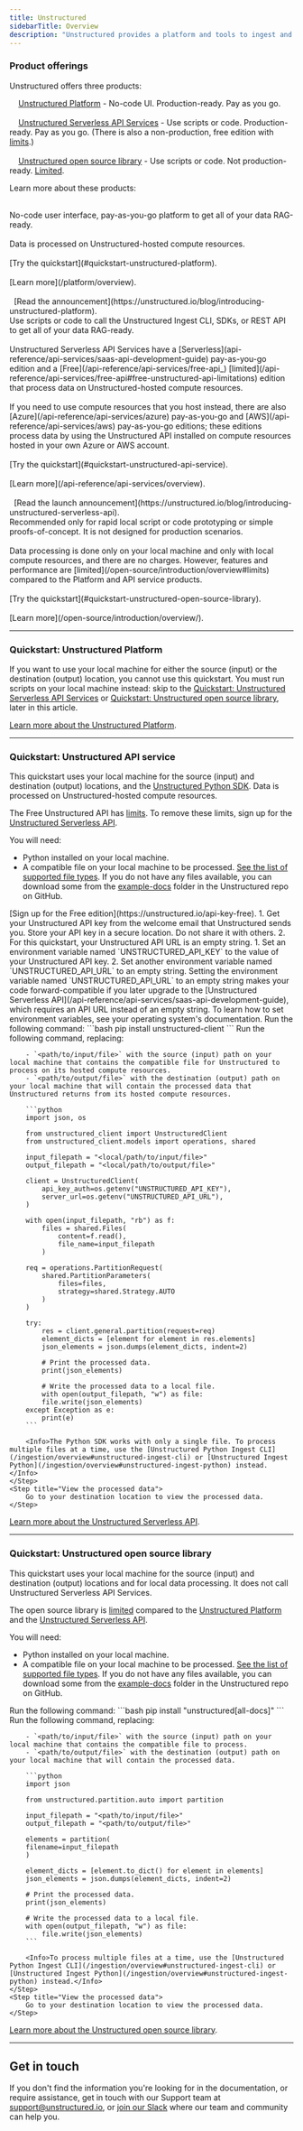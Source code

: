 ```yaml
---
title: Unstructured
sidebarTitle: Overview
description: "Unstructured provides a platform and tools to ingest and process unstructured documents for Retrieval Augmented Generation (RAG) and model fine-tuning."
---
```


### Product offerings

Unstructured offers three products:

<Icon icon="dash" iconType="duotone"/>&nbsp;&nbsp;<Icon icon="computer" />&nbsp;&nbsp;[Unstructured Platform](/platform/overview) - No-code UI. Production-ready. Pay as you go.<br/><br/>
<Icon icon="dash" iconType="duotone"/>&nbsp;&nbsp;<Icon icon="square-terminal" />&nbsp;&nbsp;[Unstructured Serverless API Services](/api-reference/api-services/overview) - Use scripts or code. Production-ready. Pay as you go. (There is also a non-production, free edition with [limits](/api-reference/api-services/free-api#free-unstructured-api-limitations).)<br/><br/>
<Icon icon="dash" iconType="duotone"/>&nbsp;&nbsp;<Icon icon="door-open" />&nbsp;&nbsp;[Unstructured open source library](/open-source/introduction/overview/) - Use scripts or code. Not production-ready. [Limited](/open-source/introduction/overview#limits).

Learn more about these products:

<Card title="Unstructured Platform" icon="computer" href="/platform/overview">
  <br/>No-code user interface, pay-as-you-go platform to get all of your data RAG-ready.<br/><br/>
  Data is processed on Unstructured-hosted compute resources.<br/><br/>
  [Try the quickstart](#quickstart-unstructured-platform).<br/><br/>
  [Learn more](/platform/overview).<br/><br/>
  <Icon icon="blog"/>&nbsp;&nbsp;[Read the announcement](https://unstructured.io/blog/introducing-unstructured-platform).
</Card>
<Card title="Unstructured Serverless API Services" icon="square-terminal" href="/api-reference/api-services/overview">
  <br/>Use scripts or code to call the Unstructured Ingest CLI, SDKs, or REST API to get all of your data RAG-ready.<br/><br/>
  Unstructured Serverless API Services have a [Serverless](api-reference/api-services/saas-api-development-guide) pay-as-you-go edition and a [Free](/api-reference/api-services/free-api_) [limited](/api-reference/api-services/free-api#free-unstructured-api-limitations) edition that process data on Unstructured-hosted compute resources.<br/><br/>
  If you need to use compute resources that you host instead, there are also [Azure](/api-reference/api-services/azure) pay-as-you-go and [AWS](/api-reference/api-services/aws) pay-as-you-go editions; these editions process data by using the Unstructured API installed on compute resources hosted in your own Azure or AWS account.<br/><br/>
  [Try the quickstart](#quickstart-unstructured-api-service).<br/><br/>
  [Learn more](/api-reference/api-services/overview).<br/><br/>
  <Icon icon="blog"/>&nbsp;&nbsp;[Read the launch announcement](https://unstructured.io/blog/introducing-unstructured-serverless-api).
</Card>
<Card title="Unstructured open source library" icon="door-open" href="/open-source/introduction/overview/">
  <br/>Recommended only for rapid local script or code prototyping or simple proofs-of-concept. It is not designed for production scenarios.<br/><br/>
  Data processing is done only on your local machine and only with local compute resources, and there are no charges. However, features and performance are [limited](/open-source/introduction/overview#limits) compared to the Platform and API service products.<br/><br/>
  [Try the quickstart](#quickstart-unstructured-open-source-library).<br/><br/>
  [Learn more](/open-source/introduction/overview/).
</Card>

---

### <Icon icon="computer" />   Quickstart: Unstructured Platform

<Info>If you want to use your local machine for either the source (input) or the destination (output) location, you cannot use this quickstart. You must run scripts on your local machine instead: skip to the [Quickstart: Unstructured Serverless API Services](#quickstart-unstructured-api-service) or [Quickstart: Unstructured open source library](#quickstart-unstructured-open-source-library), later in this article.</Info>


<SharedPlatform />

[Learn more about the Unstructured Platform](/platform/overview).

---

### <Icon icon="square-terminal" />   Quickstart: Unstructured API service

This quickstart uses your local machine for the source (input) and destination (output) locations, and the [Unstructured Python SDK](/api-reference/api-services/sdk). Data is processed on Unstructured-hosted compute resources.

<Info>The Free Unstructured API has [limits](/api-reference/api-services/free-api#free-unstructured-api-limitations). To remove these limits, sign up for the [Unstructured Serverless API](/api-reference/api-services/saas-api-development-guide).</Info>

You will need:

- Python installed on your local machine.
- A compatible file on your local machine to be processed. [See the list of supported file types](/api-reference/api-services/overview#supported-file-types). If you do not have any files available, you can download some from the [example-docs](https://github.com/Unstructured-IO/unstructured/tree/main/example-docs) folder in the Unstructured repo on GitHub.

<Steps>
    <Step title="Sign up">
        [Sign up for the Free edition](https://unstructured.io/api-key-free).
    </Step>
    <Step title="Get your API key and API URL">
        1. Get your Unstructured API key from the welcome email that Unstructured sends you. Store your API key in a secure location. Do not share it with others.
        2. For this quickstart, your Unstructured API URL is an empty string.
    </Step>
    <Step title="Set enviromnent variables">
        1. Set an environment variable named `UNSTRUCTURED_API_KEY` to the value of your Unstructured API key.
        2. Set another environment variable named `UNSTRUCTURED_API_URL` to an empty string.
        <Info>Setting the environment variable named `UNSTRUCTURED_API_URL` to an empty string makes your code forward-compatible if you later upgrade to the [Unstructured Serverless API](/api-reference/api-services/saas-api-development-guide), which requires an API URL instead of an empty string.</Info>
        To learn how to set environment variables, see your operating system's documentation.
    </Step>
    <Step title="Install the SDK">
        Run the following command:
        ```bash
        pip install unstructured-client
        ```
    </Step>
    <Step title="Run the code">
        Run the following command, replacing:

        - `<path/to/input/file>` with the source (input) path on your local machine that contains the compatible file for Unstructured to process on its hosted compute resources.
        - `<path/to/output/file>` with the destination (output) path on your local machine that will contain the processed data that Unstructured returns from its hosted compute resources.

        ```python
        import json, os

        from unstructured_client import UnstructuredClient
        from unstructured_client.models import operations, shared

        input_filepath = "<local/path/to/input/file>"
        output_filepath = "<local/path/to/output/file>"

        client = UnstructuredClient(
            api_key_auth=os.getenv("UNSTRUCTURED_API_KEY"),
            server_url=os.getenv("UNSTRUCTURED_API_URL"),
        )

        with open(input_filepath, "rb") as f:
            files = shared.Files(
                content=f.read(),
                file_name=input_filepath
            )

        req = operations.PartitionRequest(
            shared.PartitionParameters(
                files=files,
                strategy=shared.Strategy.AUTO
            )
        )

        try:
            res = client.general.partition(request=req)
            element_dicts = [element for element in res.elements]
            json_elements = json.dumps(element_dicts, indent=2)
            
            # Print the processed data.
            print(json_elements)

            # Write the processed data to a local file.
            with open(output_filepath, "w") as file:
            file.write(json_elements)
        except Exception as e:
            print(e)
        ```

        <Info>The Python SDK works with only a single file. To process multiple files at a time, use the [Unstructured Python Ingest CLI](/ingestion/overview#unstructured-ingest-cli) or [Unstructured Ingest Python](/ingestion/overview#unstructured-ingest-python) instead.</Info>
    </Step>
    <Step title="View the processed data">
        Go to your destination location to view the processed data.
    </Step>
</Steps>

[Learn more about the Unstructured Serverless API](/api-reference/api-services/overview).

---

### <Icon icon="door-open" />   Quickstart: Unstructured open source library

This quickstart uses your local machine for the source (input) and destination (output) locations and for local data processing. It does not call Unstructured Serverless API Services.

<Info>The open source library is [limited](/open-source/introduction/overview#limits) compared to the [Unstructured Platform](/platform/overview) and the [Unstructured Serverless API](/api-reference/api-services/overview).</Info>

You will need:

- Python installed on your local machine.
- A compatible file on your local machine to be processed. [See the list of supported file types](/api-reference/api-services/overview#supported-file-types). If you do not have any files available, you can download some from the [example-docs](https://github.com/Unstructured-IO/unstructured/tree/main/example-docs) folder in the Unstructured repo on GitHub.

<Steps>
    <Step title="Install the open source library">
        Run the following command:
        ```bash
        pip install "unstructured[all-docs]"
        ```
    </Step>
    <Step title="Run the code">
        Run the following command, replacing:

        - `<path/to/input/file>` with the source (input) path on your local machine that contains the compatible file to process.
        - `<path/to/output/file>` with the destination (output) path on your local machine that will contain the processed data.

        ```python
        import json

        from unstructured.partition.auto import partition

        input_filepath = "<path/to/input/file>"
        output_filepath = "<path/to/output/file>"

        elements = partition(
        filename=input_filepath
        )

        element_dicts = [element.to_dict() for element in elements]
        json_elements = json.dumps(element_dicts, indent=2)

        # Print the processed data.
        print(json_elements)

        # Write the processed data to a local file.
        with open(output_filepath, "w") as file:
            file.write(json_elements)
        ```

        <Info>To process multiple files at a time, use the [Unstructured Python Ingest CLI](/ingestion/overview#unstructured-ingest-cli) or [Unstructured Ingest Python](/ingestion/overview#unstructured-ingest-python) instead.</Info>
    </Step>
    <Step title="View the processed data">
        Go to your destination location to view the processed data.
    </Step>
</Steps>

[Learn more about the Unstructured open source library](/open-source/introduction/overview).

---

## Get in touch

If you don't find the information you're looking for in the documentation, or require assistance,
get in touch with our Support team at [support@unstructured.io](mailto:support%40unstructured.io),
or [join our Slack](https://short.unstructured.io/pzw05l7) where our team and community can help you.
